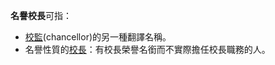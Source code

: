 '''名譽校長'''可指：
*[[校監|校監]](chancellor)的另一種翻譯名稱。
*名譽性質的[[校長|校長]]：有校長榮譽名銜而不實際擔任校長職務的人。

{{disambig|Cat=四字相關消歧義}}